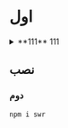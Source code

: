 
# اول

<details>
  <summary>**111** 111</summary>
  چند چیز مهم
  <details>
    <summary>**222** 222</summary>
     چند چیز مهم دیگر
    <details>
      <summary>**333** 333</summary>
       چند چیز مهم زیاد
    </details>
  </details>
</details>

## نصب

<Steps>

### دوم

```sh npm2yarn
npm i swr
```

</Steps>
